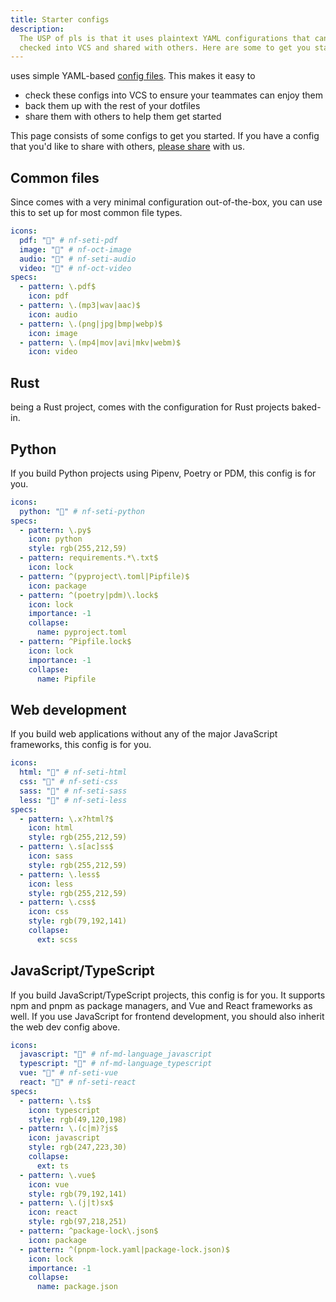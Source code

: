 ```yaml
---
title: Starter configs
description:
  The USP of pls is that it uses plaintext YAML configurations that can be
  checked into VCS and shared with others. Here are some to get you started.
---
```


<Pls /> uses simple YAML-based [config files](/reference/conf/). This makes it
easy to

- check these configs into VCS to ensure your teammates can enjoy them
- back them up with the rest of your dotfiles
- share them with others to help them get started

This page consists of some configs to get you started. If you have a config that
you'd like to share with others, [please share](/guides/contribute/) with us.

## Common files

Since <Pls /> comes with a very minimal configuration out-of-the-box, you can
use this to set up <Pls /> for most common file types.

```yaml
icons:
  pdf: "" # nf-seti-pdf
  image: "" # nf-oct-image
  audio: "" # nf-seti-audio
  video: "" # nf-oct-video
specs:
  - pattern: \.pdf$
    icon: pdf
  - pattern: \.(mp3|wav|aac)$
    icon: audio
  - pattern: \.(png|jpg|bmp|webp)$
    icon: image
  - pattern: \.(mp4|mov|avi|mkv|webm)$
    icon: video
```

## Rust

<Pls /> being a Rust project, comes with the configuration for Rust projects
baked-in.

## Python

If you build Python projects using Pipenv, Poetry or PDM, this config is for
you.

```yaml
icons:
  python: "" # nf-seti-python
specs:
  - pattern: \.py$
    icon: python
    style: rgb(255,212,59)
  - pattern: requirements.*\.txt$
    icon: lock
  - pattern: ^(pyproject\.toml|Pipfile)$
    icon: package
  - pattern: ^(poetry|pdm)\.lock$
    icon: lock
    importance: -1
    collapse:
      name: pyproject.toml
  - pattern: ^Pipfile.lock$
    icon: lock
    importance: -1
    collapse:
      name: Pipfile
```

## Web development

If you build web applications without any of the major JavaScript frameworks,
this config is for you.

```yaml
icons:
  html: "" # nf-seti-html
  css: "" # nf-seti-css
  sass: "" # nf-seti-sass
  less: "" # nf-seti-less
specs:
  - pattern: \.x?html?$
    icon: html
    style: rgb(255,212,59)
  - pattern: \.s[ac]ss$
    icon: sass
    style: rgb(255,212,59)
  - pattern: \.less$
    icon: less
    style: rgb(255,212,59)
  - pattern: \.css$
    icon: css
    style: rgb(79,192,141)
    collapse:
      ext: scss
```

## JavaScript/TypeScript

If you build JavaScript/TypeScript projects, this config is for you. It supports
npm and pnpm as package managers, and Vue and React frameworks as well. If you
use JavaScript for frontend development, you should also inherit the web dev
config above.

```yaml
icons:
  javascript: "󰌞" # nf-md-language_javascript
  typescript: "󰛦" # nf-md-language_typescript
  vue: "" # nf-seti-vue
  react: "" # nf-seti-react
specs:
  - pattern: \.ts$
    icon: typescript
    style: rgb(49,120,198)
  - pattern: \.(c|m)?js$
    icon: javascript
    style: rgb(247,223,30)
    collapse:
      ext: ts
  - pattern: \.vue$
    icon: vue
    style: rgb(79,192,141)
  - pattern: \.(j|t)sx$
    icon: react
    style: rgb(97,218,251)
  - pattern: ^package-lock\.json$
    icon: package
  - pattern: ^(pnpm-lock.yaml|package-lock.json)$
    icon: lock
    importance: -1
    collapse:
      name: package.json
```
